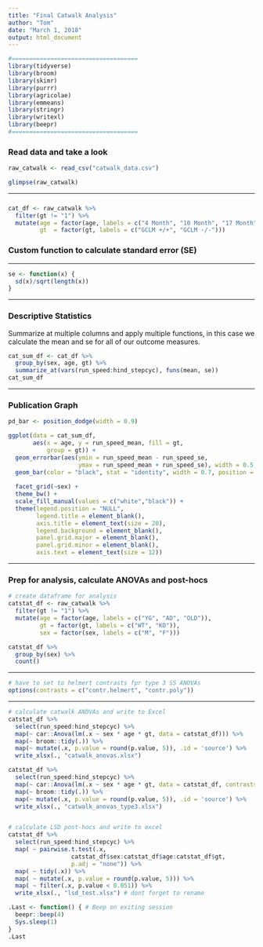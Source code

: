 ---
title: "Final Catwalk Analysis"
author: "Tom"
date: "March 1, 2018"
output: html_document
---

```{r, setup, message = F, warning=F}
#====================================
library(tidyverse)
library(broom)
library(skimr)
library(purrr)
library(agricolae)
library(emmeans)
library(stringr)
library(writexl)
library(beepr)
#====================================
```


### Read data and take a look

```{r, read in data}
raw_catwalk <- read_csv("catwalk_data.csv")
```

```{r}
glimpse(raw_catwalk)
```
  
*** 
  
###

```{r}
cat_df <- raw_catwalk %>% 
  filter(gt != "1") %>% 
  mutate(age = factor(age, labels = c("4 Month", "10 Month", "17 Month")),
         gt  = factor(gt, labels = c("GCLM +/+", "GCLM -/-")))
```
### Custom function to calculate standard error (SE)
  
***
  
```{r}

se <- function(x) {
  sd(x)/sqrt(length(x))
}
```
  
***
  
### Descriptive Statistics
Summarize at multiple columns and apply multiple functions, in this case we calculate the mean and se for all of our outcome measures.

```{r}
cat_sum_df <- cat_df %>% 
  group_by(sex, age, gt) %>% 
  summarize_at(vars(run_speed:hind_stepcyc), funs(mean, se)) 
cat_sum_df

```
  
***
  
### Publication Graph 

```{r}
pd_bar <- position_dodge(width = 0.9)

ggplot(data = cat_sum_df, 
       aes(x = age, y = run_speed_mean, fill = gt,  
           group = gt)) +
  geom_errorbar(aes(ymin = run_speed_mean - run_speed_se, 
                    ymax = run_speed_mean + run_speed_se), width = 0.5, position = pd_bar) +
  geom_bar(color = "black", stat = "identity", width = 0.7, position = pd_bar) +
  
  facet_grid(~sex) +
  theme_bw() +
  scale_fill_manual(values = c("white","black")) +
  theme(legend.position = "NULL",
        legend.title = element_blank(),
        axis.title = element_text(size = 20),
        legend.background = element_blank(),
        panel.grid.major = element_blank(), 
        panel.grid.minor = element_blank(),
        axis.text = element_text(size = 12))
```
  
***

### Prep for analysis, calculate ANOVAs and post-hocs
  
```{r}
# create dataframe for analysis
catstat_df <- raw_catwalk %>% 
  filter(gt != "1") %>% 
  mutate(age = factor(age, labels = c("YG", "AD", "OLD")),
         gt = factor(gt, labels = c("WT", "KO")),
         sex = factor(sex, labels = c("M", "F")))

catstat_df %>% 
  group_by(sex) %>% 
  count()
```
  
***
  
```{r}
# have to set to helmert contrasts fpr type 3 SS ANOVAs
options(contrasts = c("contr.helmert", "contr.poly"))
```
  
***
  
```{r}
# calculate catwalk ANOVAs and write to Excel
catstat_df %>% 
  select(run_speed:hind_stepcyc) %>% 
  map(~ car::Anova(lm(.x ~ sex * age * gt, data = catstat_df))) %>% 
  map(~ broom::tidy(.)) %>% 
  map(~ mutate(.x, p.value = round(p.value, 5)), .id = 'source') %>% 
  write_xlsx(., "catwalk_anovas.xlsx")

catstat_df %>% 
  select(run_speed:hind_stepcyc) %>% 
  map(~ car::Anova(lm(.x ~ sex * age * gt, data = catstat_df, contrasts = c("contr.helmert", "contr.poly")), type = 3)) %>% 
  map(~ broom::tidy(.)) %>% 
  map(~ mutate(.x, p.value = round(p.value, 5)), .id = 'source') %>% 
  write_xlsx(., "catwalk_anovas_type3.xlsx")


# calculate LSD post-hocs and write to excel
catstat_df %>% 
  select(run_speed:hind_stepcyc) %>% 
  map( ~ pairwise.t.test(.x,
                  catstat_df$sex:catstat_df$age:catstat_df$gt, 
                  p.adj = "none")) %>% 
  map( ~ tidy(.x)) %>% 
  map( ~ mutate(.x, p.value = round(p.value, 5))) %>%
  map( ~ filter(.x, p.value < 0.051)) %>% 
  write_xlsx(., "lsd_test.xlsx") # dont forget to rename
```

```{r}
.Last <- function() { # Beep on exiting session
  beepr::beep(4)
  Sys.sleep(1)
}
.Last
```

